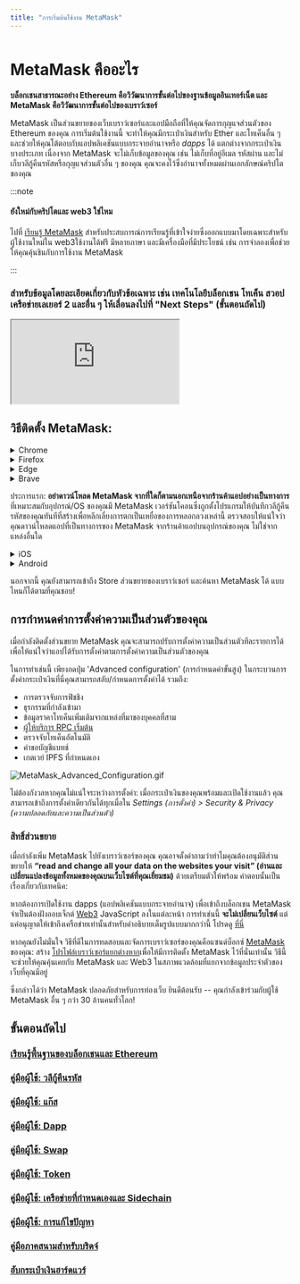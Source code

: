 ```yaml
---
title: "การเริ่มต้นใช้งาน MetaMask"
---
```



<div class="center-container">
  <div class="img-large">
    <img
      src={
        require("../../../../../img/getting-started/getting-started-with-metamask/MetaMask_banner.png")
          .default
      }
      alt=""
    />
  </div>
</div>

# **MetaMask คืออะไร**

**บล็อกเชนสาธารณะอย่าง Ethereum คือวิวัฒนาการขั้นต่อไปของฐานข้อมูลอินเทอร์เน็ต และ MetaMask คือวิวัฒนาการขั้นต่อไปของเบราว์เซอร์**

MetaMask เป็นส่วนขยายของเว็บเบราว์เซอร์และแอปมือถือที่ให้คุณจัดการกุญแจส่วนตัวของ Ethereum ของคุณ การเริ่มต้นใช้งานนี้ จะทำให้คุณมีกระเป๋าเงินสำหรับ Ether และโทเค็นอื่น ๆ และช่วยให้คุณโต้ตอบกับแอปพลิเคชันแบบกระจายอำนาจหรือ _dapps_ ได้ แตกต่างจากกระเป๋าเงินบางประเภท เนื่องจาก MetaMask จะไม่เก็บข้อมูลของคุณ เช่น ไม่เก็บที่อยู่อีเมล รหัสผ่าน และไม่เก็บวลีกู้คืนรหัสหรือกุญแจส่วนตัวอื่น ๆ ของคุณ คุณจะคงไว้ซึ่งอำนาจทั้งหมดผ่านเอกลักษณ์คริปโตของคุณ

:::note

#### ยังใหม่กับคริปโตและ web3 ใช่ไหม

ไปที่ [เรียนรู้ MetaMask](https://learn.metamask.io/) สำหรับประสบการณ์การเรียนรู้ที่เข้าใจง่ายซึ่งออกแบบมาโดยเฉพาะสำหรับผู้ใช้งานใหม่ใน web3ใช้งานได้ฟรี มีหลายภาษา และมีเครื่องมือที่มีประโยชน์ เช่น การจำลองเพื่อช่วยให้คุณคุ้นชินกับการใช้งาน MetaMask

:::

### **สำหรับข้อมูลโดยละเอียดเกี่ยวกับหัวข้อเฉพาะ เช่น เทคโนโลยีบล็อกเชน โทเค็น สวอป เครือข่ายเลเยอร์ 2 และอื่น ๆ ให้เลื่อนลงไปที่ "Next Steps" (ขั้นตอนถัดไป)**

<div class="center-container">
  <div class="video-container">
    <iframe
      class="video-iframe"
      src="https://www.youtube.com/embed/YVgfHZMFFFQ?si=PTSfJ1LCzvJe3JuK"
      title="What is MetaMask?"
      allow="accelerometer; autoplay; clipboard-write; encrypted-media; gyroscope; picture-in-picture; web-share"
      allowFullScreen
    ></iframe>
  </div>
</div>

## **วิธีติดตั้ง MetaMask:**

<Tabs>

<TabItem value="ส่วนขยายเบราว์เซอร์บน" label="ส่วนขยายเบราว์เซอร์บน">

<details>
<summary>Chrome</summary>

<div>

1. โปรดดูที่ [https://metamask.io/](https://metamask.io/)

2. กด "Download" (ดาวน์โหลด) ในแถบเมนู

3. คลิก “Install MetaMask for Chrome” (ติดตั้ง MetaMask สำหรับ Chrome) ระบบจะนำคุณไปยัง Chrome Web Store

<div class="center-container">
  <div class="img-large">
    <img
      src={
        require("../../../../../img/getting-started/getting-started-with-metamask/Install_MetaMask_Chrome_1.png")
          .default
      }
      alt="ติดตั้ง MetaMask Chrome"
    />
  </div>
</div>

4. คลิก “Add to Chrome” (เพิ่มไปยัง Chrome)

5. บนหน้าจอป๊อปอัป ให้คลิก “Add extension” (เพิ่มส่วนขยาย)

<div class="center-container">
  <div class="img-medium">
    <img
      src={
        require("../../../../../img/getting-started/getting-started-with-metamask/Install_MetaMask_Chrome_2.png")
          .default
      }
      alt="ติดตั้ง MetaMask Chrome"
    />
  </div>
</div>

หลังจากเพิ่ม MetaMask Extension แล้ว MetaMask จะเปิดโดยอัตโนมัติ คุณยังสามารถตรวจสอบการเข้าถึงได้โดยง่ายได้จากแถบเครื่องมือของคุณ โดยคลิกที่ไอคอนจิ๊กซอว์ที่ด้านบนขวาของหน้าจอ แล้วกดที่ไอคอนหมุด

</div>
</details>

<details>
<summary>Firefox</summary>

<div>

1. โปรดดูที่ [https://metamask.io/](https://metamask.io/)
2. คลิกที่ "Download" (ดาวน์โหลด)
3. กด "Install MetaMask for Firefox" (ติดตั้ง MetaMask สำหรับ Firefox)
4. ในหน้าต่างใหม่ที่เปิดขึ้นมา ให้คลิก "Add to Firefox" (เพิ่มไปยัง Firefox)

<div class="center-container">
  <div class="img-large">
    <img
      src={
        require("../../../../../img/getting-started/getting-started-with-metamask/Install_MetaMask_Firefox_1.gif")
          .default
      }
      alt="ติดตั้ง MetaMask Firefox"
    />
  </div>
</div>

5. บนข้อความป๊อปอัป คลิกที่ "Add" (เพิ่ม)

<div class="center-container">
  <div class="img-medium">
    <img
      src={
        require("../../../../../img/getting-started/getting-started-with-metamask/Install_MetaMask_Firefox_2.png")
          .default
      }
      alt="ติดตั้ง MetaMask Firefox"
    />
  </div>
</div>

**หมายเหตุ: อย่าตื่นตระหนกกับข้อเท็จจริงที่ว่าปลั๊กอิน Firefox ถูกระบุว่าเผยแพร่โดย "danfinlay, kumavis" นั่นคือหัวใจหลักสองประการที่อยู่เบื้องหลัง MetaMask!**

หลังจากเพิ่ม MetaMask Extension แล้ว คุณจะกลับไปที่หน้าเบราว์เซอร์ของคุณ MetaMask จะปรากฏบนเบราว์เซอร์ของคุณ ให้คลิกที่เบราว์เซอร์ของคุณเพื่อเปิด MetaMask

</div>
</details>

<details>
<summary>Edge</summary>

<div>

1. โปรดดูที่ [https://metamask.io/](https://metamask.io/)
2. คลิกที่ "Download" (ดาวน์โหลด)
3. กด "Install MetaMask for Edge" (ติดตั้ง MetaMask สำหรับ Edge)
4. ในหน้าต่างใหม่ที่เปิดขึ้นมา ให้คลิก "Get" (รับ)

<div class="center-container">
  <div class="img-large">
    <img
      src={
        require("../../../../../img/getting-started/getting-started-with-metamask/Install_MetaMask_Edge_1.gif")
          .default
      }
      alt="ติดตั้ง MetaMask Edge"
    />
  </div>
</div>

5. บนป๊อปอัป ให้คลิก "Add Extension" (เพิ่มส่วนขยาย)

<div class="center-container">
  <div class="img-medium">
    <img
      src={
        require("../../../../../img/getting-started/getting-started-with-metamask/Install_MetaMask_Edge_2.png")
          .default
      }
      alt="ติดตั้ง MetaMask Edge"
    />
  </div>
</div>

หลังจากเพิ่ม MetaMask Extension แล้ว MetaMask จะเปิดโดยอัตโนมัติ คุณยังสามารถตรวจสอบให้แน่ใจได้ด้วยว่าสามารถเข้าถึงได้ง่ายในแถบเครื่องมือของคุณโดยคลิกไอคอนจิ๊กซอว์ที่ด้านบนขวาของหน้าจอ คลิกที่จุด 3 จุดถัดจากส่วนขยาย MetaMask และเลือก "Show in Toolbar" (แสดงในแถบเครื่องมือ)

</div>
</details>

<details>
<summary>Brave</summary>

<div>

1. โปรดดูที่ [https://metamask.io/](https://metamask.io/)
2. คลิก “Download” (ดาวน์โหลด)
3. คลิกที่ "Install MetaMask for Chrome" (ติดตั้ง MetaMask สำหรับ Chrome)ไม่ต้องสนใจเสียงกริ่งที่ดังขึ้น: เหตุผลที่แจ้งว่า "Chrome" ก็เพราะ Brave เป็นเบราว์เซอร์ที่ใช้ Chromium และแชร์ Web Store กับ Chrome
4. ใน Chrome Store ที่เปิด ให้คลิก 'Add to Brave' (เพิ่มไปยัง Brave)

<div class="center-container">
  <div class="img-large">
    <img
      src={
        require("../../../../../img/getting-started/getting-started-with-metamask/Install_MetaMask_Brave_1.png")
          .default
      }
      alt="ติดตั้ง MetaMask Brave"
    />
  </div>
</div>

5. ในป๊อปอัปที่ปรากฏขึ้น ให้คลิก 'Add extension' (เพิ่มส่วนขยาย)

<div class="center-container">
  <div class="img-medium">
    <img
      src={
        require("../../../../../img/getting-started/getting-started-with-metamask/Install_MetaMask_Brave_2.png")
          .default
      }
      alt="ติดตั้ง MetaMask Brave"
    />
  </div>
</div>

หลังจากเพิ่ม MetaMask Extension แล้ว คุณจะกลับไปที่หน้าเบราว์เซอร์ของคุณ MetaMask จะปรากฏบนเบราว์เซอร์ของคุณคุณอาจคลิกที่เบราว์เซอร์เพื่อเปิด MetaMask

</div>
</details>

</TabItem>

<TabItem value="แอปมือถือ" label="แอปมือถือ">

ประการแรก: **อย่าดาวน์โหลด MetaMask จากที่ใดก็ตามนอกเหนือจากร้านค้าแอปอย่างเป็นทางการ**ที่เหมาะสมกับอุปกรณ์/OS ของคุณมี MetaMask เวอร์ชันโคลนซึ่งถูกตั้งโปรแกรมให้บันทึกวลีกู้คืนรหัสของคุณทันทีที่สร้างเพื่อหลีกเลี่ยงการตกเป็นเหยื่อของการหลอกลวงเหล่านี้ ตรวจสอบให้แน่ใจว่าคุณดาวน์โหลดแอปที่เป็นทางการของ MetaMask จากร้านค้าแอปบนอุปกรณ์ของคุณ ไม่ใช่จากแหล่งอื่นใด

<details>
<summary>iOS</summary>

<div>

1. เปิด App Store และกดปุ่มค้นหาที่ด้านล่างขวา ป้อน MetaMask ลงในแถบค้นหา

<div class="center-container">
  <div class="img-small">
    <img
      src={
        require("../../../../../img/getting-started/getting-started-with-metamask/Install_MetaMask_iOS.png")
          .default
      }
      alt="ติดตั้ง MetaMask iOS"
    />
  </div>
</div>

2. ให้คลิก 'Get' (รับ) หรือแตะบนชื่อของแอปเพื่อดูรายละเอียดเพิ่มเติม ทำตามขั้นตอนการยืนยันการดาวน์โหลด App Store ตามปกติ
3. เมื่อติดตั้งแล้ว ให้เปิดแอปและทำตามคำแนะนำเพื่อสร้างกระเป๋าเงินของคุณ
4. สำรองข้อมูลวลีกู้คืนรหัสของคุณไว้ในที่ที่ปลอดภัยและออฟไลน์!

</div>
</details>

<details>
<summary>Android</summary>

<div>

1. เปิด Play Store และค้นหา "MetaMask" **แอป MetaMask อย่างเป็นทางการ จะมีหน้าตาเหมือนว่าหน้าจอด้านล่าง ต้องระมัดระวังให้มากที่สุดว่าคุณไม่ได้ติดตั้งแอป MetaMask ปลอม! มองหาแอปที่มียอดดาวน์โหลด 10M+**

<div class="center-container">
  <div class="img-small">
    <img
      src={
        require("../../../../../img/getting-started/getting-started-with-metamask/Install_MetaMask_Android.png")
          .default
      }
      alt="ติดตั้ง MetaMask Android"
    />
  </div>
</div>

2. แตะที่ 'Install' (ติดตั้ง) และรอให้กระบวนการเสร็จสิ้น
3. เมื่อติดตั้งแล้ว ให้เปิดแอปและทำตามคำแนะนำเพื่อสร้างกระเป๋าเงินของคุณ
4. สำรองข้อมูลวลีกู้คืนรหัสของคุณไว้ในที่ที่ปลอดภัยและออฟไลน์!

</div>
</details>

</TabItem>

</Tabs>

นอกจากนี้ คุณยังสามารถเข้าถึง Store ส่วนขยายของเบราว์เซอร์ และค้นหา MetaMask ได้ แบบไหนก็ได้ตามที่คุณชอบ!

## การกำหนดค่าการตั้งค่าความเป็นส่วนตัวของคุณ

เมื่อกำลังติดตั้งส่วนขยาย MetaMask คุณจะสามารถปรับการตั้งค่าความเป็นส่วนตัวทีละรายการได้ เพื่อให้แน่ใจว่าแอปได้รับการตั้งค่าตามการตั้งค่าความเป็นส่วนตัวของคุณ

ในการทำเช่นนี้ เพียงกดปุ่ม 'Advanced configuration' (การกำหนดค่าขั้นสูง) ในกระบวนการตั้งค่ากระเป๋าเงินที่นี่คุณสามารถสลับ/กำหนดการตั้งค่าได้ รวมถึง:

- การตรวจจับการฟิชชิง
- ธุรกรรมที่กำลังเข้ามา
- ข้อมูลราคาโทเค็นเพิ่มเติมจากแหล่งที่มาของบุคคลที่สาม
- [ผู้ให้บริการ RPC เริ่มต้น](https://metamask.zendesk.com/hc/en-us/articles/5378119120667)
- ตรวจจับโทเค็นอัตโนมัติ
- คำขอบัญชีแบทช์
- เกตเวย์ IPFS ที่กำหนดเอง

<div class="center-container">
  <div class="img-large">
    <img
      src={
        require("../../../../../img/getting-started/getting-started-with-metamask/MetaMask_Advanced_Configuration.gif")
          .default
      }
      alt="MetaMask_Advanced_Configuration.gif"
    />
  </div>
</div>

ไม่ต้องกังวลหากคุณไม่แน่ใจระหว่างการตั้งค่า: เมื่อกระเป๋าเงินของคุณพร้อมและเปิดใช้งานแล้ว คุณสามารถเข้าถึงการตั้งค่าเดียวกันได้ทุกเมื่อใน _Settings (การตั้งค่า) > Security & Privacy (ความปลอดภัยและความเป็นส่วนตัว)_

### **สิทธิ์ส่วนขยาย**

เมื่อกำลังเพิ่ม MetaMask ไปยังเบราว์เซอร์ของคุณ คุณอาจตั้งคำถามว่าทำไมคุณต้องอนุมัติส่วนขยายให้ **“read and change all your data on the websites your visit” (อ่านและเปลี่ยนแปลงข้อมูลทั้งหมดของคุณบนเว็บไซต์ที่คุณเยี่ยมชม)** ด้วยเตรียมตัวให้พร้อม คำตอบนั้นเป็นเรื่องเกี่ยวกับเทคนิค:

หากต้องการเปิดใช้งาน dapps (แอปพลิเคชันแบบกระจายอำนาจ) เพื่อเข้าถึงบล็อกเชน MetaMask จำเป็นต้องฝังออบเจ็กต์ [Web3](https://web3js.readthedocs.io/en/1.0/) JavaScript ลงในแต่ละหน้า การทำเช่นนี้ **จะไม่เปลี่ยนเว็บไซต์** แต่แค่อนุญาตให้เข้าถึงเครือข่ายเท่านั้นสำหรับคำอธิบายเต็มรูปแบบมากกว่านี้ โปรดดู [ที่นี่](https://metamask.zendesk.com/hc/en-us/articles/12412707939611)

หากคุณยังไม่มั่นใจ วิธีที่ดีในการทดสอบและจัดการเบราว์เซอร์ของคุณคือแซนด์บ็อกซ์ [MetaMask](https://support.metamask.io/hc/en-us/articles/360015289672-Sandboxing-MetaMask) ของคุณ: สร้าง [โปรไฟล์เบราว์เซอร์แยกต่างหาก](https://metamask.zendesk.com/hc/en-us/articles/12174759849371)เพื่อให้มีการติดตั้ง MetaMask ไว้ที่นั่นเท่านั้น วิธีนี้จะช่วยให้คุณคุ้นเคยกับ MetaMask และ Web3 ในสภาพแวดล้อมที่แยกจากข้อมูลประจำตัวของเว็บที่คุณมีอยู่

ซึ่งกล่าวได้ว่า MetaMask ปลอดภัยสำหรับการท่องเว็บ ยินดีต้อนรับ -- คุณกำลังเข้าร่วมกับผู้ใช้ MetaMask อื่น ๆ กว่า 30 ล้านคนทั่วโลก!

####

## **ขั้นตอนถัดไป**

### [เรียนรู้พื้นฐานของบล็อกเชนและ Ethereum](https://metamask.zendesk.com/hc/en-us/articles/360015489611)

### **[คู่มือผู้ใช้: วลีกู้คืนรหัส](https://metamask.zendesk.com/hc/en-us/articles/4404722782107)**

### **[คู่มือผู้ใช้: แก๊ส](https://metamask.zendesk.com/hc/en-us/articles/4404600179227)**

### **[คู่มือผู้ใช้: Dapp](https://metamask.zendesk.com/hc/en-us/articles/4405506066331)**

### **[คู่มือผู้ใช้: Swap](https://metamask.zendesk.com/hc/en-us/articles/4405093054363)**

### **[คู่มือผู้ใช้: Token](https://metamask.zendesk.com/hc/en-us/articles/4405497827355)**

### **[คู่มือผู้ใช้: เครือข่ายที่กำหนดเองและ Sidechain](https://metamask.zendesk.com/hc/en-us/articles/4404424659995)**

### **[คู่มือผู้ใช้: การแก้ไขปัญหา](https://metamask.zendesk.com/hc/en-us/articles/4406430256539)**

### **[คู่มือภาคสนามสำหรับบริดจ์](https://metamask.zendesk.com/hc/en-us/articles/4836913606683-Field-Guide-to-Bridges)**

### **[ฮับกระเป๋าเงินฮาร์ดแวร์](https://metamask.zendesk.com/hc/en-us/articles/4408552261275)**
